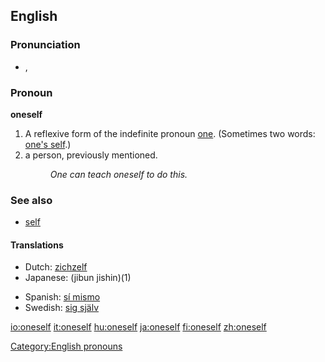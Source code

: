 ==English==
===Pronunciation===
*{{IPA|/wʌnˈsɛlf/}}, {{SAMPA|/wVn"sElf/}}

===Pronoun===
'''oneself'''

#A reflexive form of the indefinite pronoun [[one]]. (Sometimes two words: [[one's self]].) 
#a person, previously mentioned.
#:''One can teach oneself to do this.'' 

===See also===
* [[self]]

====Translations====
{{top}}
*Dutch: [[zichzelf]]
*Japanese: {{JAchar|[[自分自身]]}} (jibun jishin)(1)
{{mid}}
*Spanish: [[sí mismo]]
*Swedish: [[sig själv]]
{{bottom}}

[[Category:English pronouns]]

[[io:oneself]]
[[it:oneself]]
[[hu:oneself]]
[[ja:oneself]]
[[fi:oneself]]
[[zh:oneself]]